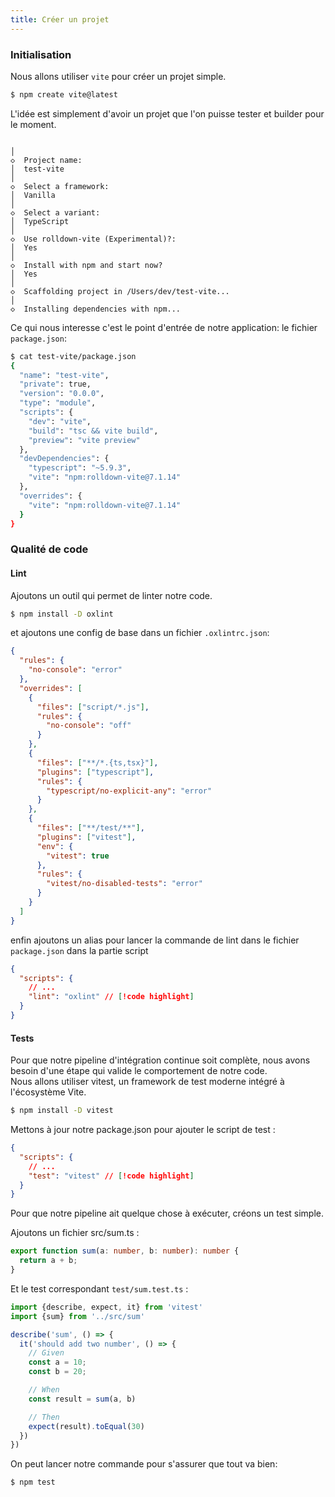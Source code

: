 ```yaml
---
title: Créer un projet
---
```



### Initialisation
Nous allons utiliser `vite` pour créer un projet simple.     

```bash
$ npm create vite@latest
```

L'idée est simplement d'avoir un projet que l'on puisse tester et builder pour le moment.


```

│
◇  Project name:
│  test-vite
│
◇  Select a framework:
│  Vanilla
│
◇  Select a variant:
│  TypeScript
│
◇  Use rolldown-vite (Experimental)?:
│  Yes
│
◇  Install with npm and start now?
│  Yes
│
◇  Scaffolding project in /Users/dev/test-vite...
│
◇  Installing dependencies with npm...
```


Ce qui nous interesse c'est le point d'entrée de notre application: le fichier `package.json`:    
```bash
$ cat test-vite/package.json 
{
  "name": "test-vite",
  "private": true,
  "version": "0.0.0",
  "type": "module",
  "scripts": {
    "dev": "vite",
    "build": "tsc && vite build",
    "preview": "vite preview"
  },
  "devDependencies": {
    "typescript": "~5.9.3",
    "vite": "npm:rolldown-vite@7.1.14"
  },
  "overrides": {
    "vite": "npm:rolldown-vite@7.1.14"
  }
}
```


### Qualité de code

#### Lint 
Ajoutons un outil qui permet de linter notre code.     

```bash
$ npm install -D oxlint
```


et ajoutons une config de base dans un fichier `.oxlintrc.json`:    


```json
{
  "rules": {
    "no-console": "error"
  },
  "overrides": [
    {
      "files": ["script/*.js"],
      "rules": {
        "no-console": "off"
      }
    },
    {
      "files": ["**/*.{ts,tsx}"],
      "plugins": ["typescript"],
      "rules": {
        "typescript/no-explicit-any": "error"
      }
    },
    {
      "files": ["**/test/**"],
      "plugins": ["vitest"],
      "env": {
        "vitest": true
      },
      "rules": {
        "vitest/no-disabled-tests": "error"
      }
    }
  ]
}
```


enfin ajoutons un alias pour lancer la commande de lint dans le fichier `package.json` dans la partie script


```json
{
  "scripts": {
    // ...
    "lint": "oxlint" // [!code highlight]
  }
}

```


#### Tests
Pour que notre pipeline d'intégration continue soit complète, nous avons besoin d'une étape qui valide le comportement de notre code.  
Nous allons utiliser vitest, un framework de test moderne intégré à l'écosystème Vite.    

```bash
$ npm install -D vitest
```


Mettons à jour notre package.json pour ajouter le script de test :
```json
{
  "scripts": {
    // ...
    "test": "vitest" // [!code highlight]
  }
}
```

Pour que notre pipeline ait quelque chose à exécuter, créons un test simple.

Ajoutons un fichier src/sum.ts :

```ts
export function sum(a: number, b: number): number {
  return a + b;
}
```


Et le test correspondant `test/sum.test.ts` :

```ts
import {describe, expect, it} from 'vitest'
import {sum} from '../src/sum'

describe('sum', () => {
  it('should add two number', () => {
    // Given
    const a = 10;
    const b = 20;

    // When
    const result = sum(a, b)

    // Then
    expect(result).toEqual(30)
  })
})
```

On peut lancer notre commande pour s'assurer que tout va bien:   
```bash
$ npm test
```